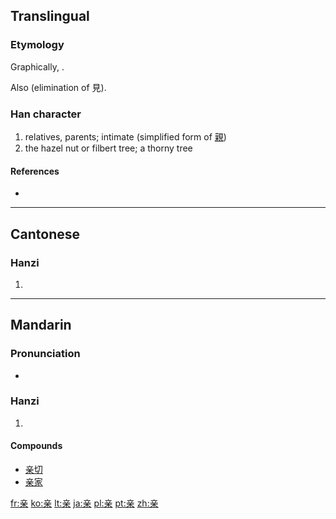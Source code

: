 {{also|親}}
==Translingual==
{{stroke order|strokes=9}}

===Etymology===
Graphically, {{Han compound|立|木}}.

Also {{Han simp|親}} (elimination of 見).

===Han character===
{{Han char|rn=8|rad=亠|as=07|sn=9|four=|canj=卜廿木 (YTD)}}

# relatives, parents; intimate (simplified form of [[親]])
# the hazel nut or filbert tree; a thorny tree

====References====
* {{Han ref|kx=0089.081|dkj=00311|hdz=42707.070|uh=4EB2|ud=20146}}

----

==Cantonese==

===Hanzi===
{{yue-hanzi|jyut=can1|y=chan1|tra=親}}

# {{defn|lang=yue|sort=亠07}}

----

==Mandarin==

===Pronunciation===
* {{audio|Zh-qin.ogg|Audio}}

===Hanzi===
{{cmn-hanzi|tra=親|pin=[[qīn]] ([[qin1]])|wg=ch'in<sup>1</sup>}}

# {{defn|lang=cmn|sort=亠07}}

====Compounds====
* [[亲切]]
* [[亲家]]

[[fr:亲]]
[[ko:亲]]
[[lt:亲]]
[[ja:亲]]
[[pl:亲]]
[[pt:亲]]
[[zh:亲]]